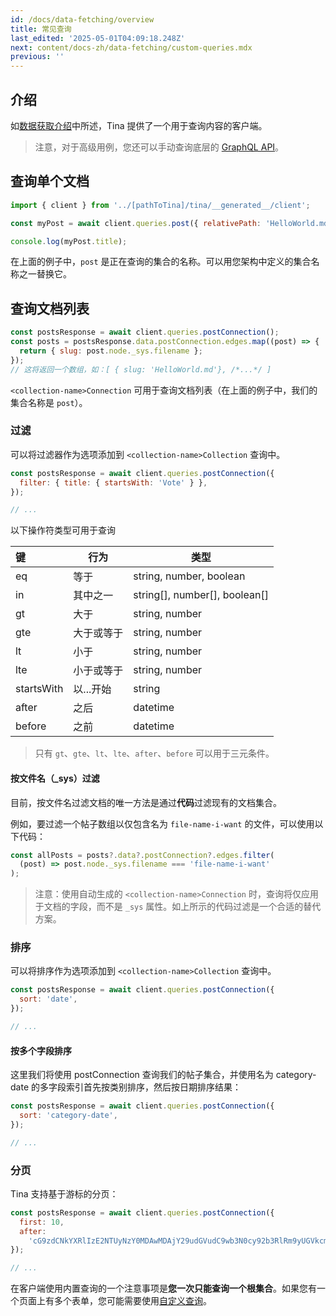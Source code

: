 ```yaml
---
id: /docs/data-fetching/overview
title: 常见查询
last_edited: '2025-05-01T04:09:18.248Z'
next: content/docs-zh/data-fetching/custom-queries.mdx
previous: ''
---
```


## 介绍

如[数据获取介绍](/docs/features/data-fetching/)中所述，Tina 提供了一个用于查询内容的客户端。

> 注意，对于高级用例，您还可以手动查询底层的 [GraphQL API](/docs/data-fetching/custom-queries/#writing-inline-queries)。

## 查询单个文档

```js
import { client } from '../[pathToTina]/tina/__generated__/client';

const myPost = await client.queries.post({ relativePath: 'HelloWorld.md' });

console.log(myPost.title);
```

在上面的例子中，`post` 是正在查询的集合的名称。可以用您架构中定义的集合名称之一替换它。

## 查询文档列表

```js
const postsResponse = await client.queries.postConnection();
const posts = postsResponse.data.postConnection.edges.map((post) => {
  return { slug: post.node._sys.filename };
});
// 这将返回一个数组，如：[ { slug: 'HelloWorld.md'}, /*...*/ ]
```

`<collection-name>Connection` 可用于查询文档列表（在上面的例子中，我们的集合名称是 `post`）。

### 过滤

可以将过滤器作为选项添加到 `<collection-name>Collection` 查询中。

```js
const postsResponse = await client.queries.postConnection({
  filter: { title: { startsWith: 'Vote' } },
});

// ...
```

以下操作符类型可用于查询

| 键         | 行为                     | 类型                             |
| :--------- | ------------------------ | -------------------------------- |
| eq         | 等于                     | string, number, boolean          |
| in         | 其中之一                 | string\[], number\[], boolean\[] |
| gt         | 大于                     | string, number                   |
| gte        | 大于或等于               | string, number                   |
| lt         | 小于                     | string, number                   |
| lte        | 小于或等于               | string, number                   |
| startsWith | 以...开始                | string                           |
| after      | 之后                     | datetime                         |
| before     | 之前                     | datetime                         |

> 只有 `gt`、`gte`、`lt`、`lte`、`after`、`before` 可以用于三元条件。

#### 按文件名（\_sys）过滤

目前，按文件名过滤文档的唯一方法是通过**代码**过滤现有的文档集合。

例如，要过滤一个帖子数组以仅包含名为 `file-name-i-want` 的文件，可以使用以下代码：

```js
const allPosts = posts?.data?.postConnection?.edges.filter(
  (post) => post.node._sys.filename === 'file-name-i-want'
);
```

> 注意：使用自动生成的 `<collection-name>Connection` 时，查询将仅应用于文档的字段，而不是 `_sys` 属性。如上所示的代码过滤是一个合适的替代方案。

### 排序

可以将排序作为选项添加到 `<collection-name>Collection` 查询中。

```js
const postsResponse = await client.queries.postConnection({
  sort: 'date',
});

// ...
```

#### 按多个字段排序

这里我们将使用 postConnection 查询我们的帖子集合，并使用名为 category-date 的多字段索引首先按类别排序，然后按日期排序结果：

```js
const postsResponse = await client.queries.postConnection({
  sort: 'category-date',
});

// ...
```

### 分页

Tina 支持基于游标的分页：

```js
const postsResponse = await client.queries.postConnection({
  first: 10,
  after:
    'cG9zdCNkYXRlIzE2NTUyNzY0MDAwMDAjY29udGVudC9wb3N0cy92b3RlRm9yUGVkcm8uanNvbg==',
});

// ...
```

在客户端使用内置查询的一个注意事项是**您一次只能查询一个根集合**。如果您有一个页面上有多个表单，您可能需要使用[自定义查询](/docs/data-fetching/custom-queries/)。
